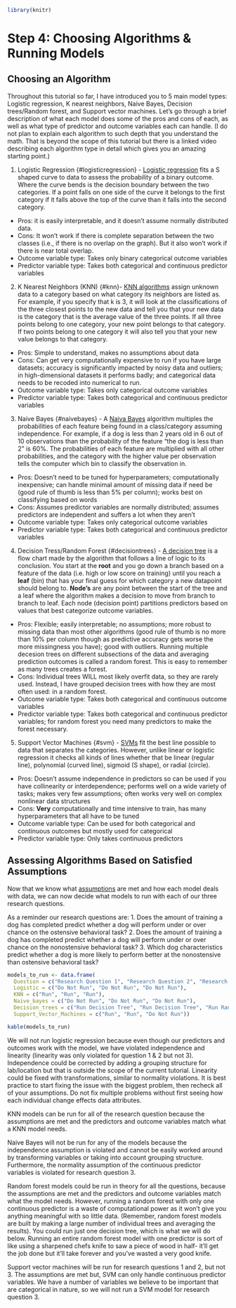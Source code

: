 ```r
library(knitr)
```

# Step 4: Choosing Algorithms & Running Models {#4a}

## Choosing an Algorithm

Throughout this tutorial so far, I have introduced you to 5 main model types: Logistic regression, K nearest neighbors, Naive Bayes, Decision trees/Random forest, and Support vector machines. Let's go through a brief description of what each model does some of the pros and cons of each, as well as what type of predictor and outcome variables each can handle. (I do not plan to explain each algorithm to such depth that you understand the math. That is beyond the scope of this tutorial but there is a linked video describing each algorithm type in detail which gives you an amazing starting point.)

1.  Logistic Regression {#logisticregression} - [Logistic regression](https://www.youtube.com/watch?v=yIYKR4sgzI8) fits a S shaped curve to data to assess the probability of a binary outcome. Where the curve bends is the decision boundary between the two categories. If a point falls on one side of the curve it belongs to the first category if it falls above the top of the curve than it falls into the second category.

-   Pros: it is easily interpretable, and it doesn't assume normally distributed data.
-   Cons: It won't work if there is complete separation between the two classes (i.e., if there is no overlap on the graph). But it also won't work if there is near total overlap.
-   Outcome variable type: Takes only binary categorical outcome variables
-   Predictor variable type: Takes both categorical and continuous predictor variables

2.  K Nearest Neighbors (KNN) {#knn}- [KNN algorithms](https://www.youtube.com/watch?v=HVXime0nQeI) assign unknown data to a category based on what category its neighbors are listed as. For example, if you specify that k is 3, it will look at the classifications of the three closest points to the new data and tell you that your new data is the category that is the average value of the three points. If all three points belong to one category, your new point belongs to that category. If two points belong to one category it will also tell you that your new value belongs to that category.

-   Pros: Simple to understand, makes no assumptions about data
-   Cons: Can get very computationally expensive to run if you have large datasets; accuracy is significantly impacted by noisy data and outliers; in high-dimensional datasets it performs badly; and categorical data needs to be recoded into numerical to run.
-   Outcome variable type: Takes only categorical outcome variables
-   Predictor variable type: Takes both categorical and continuous predictor variables

3.  Naive Bayes {#naivebayes} - A [Naiva Bayes](https://www.youtube.com/watch?v=O2L2Uv9pdDA&t=228s) algorithm multiples the probabilities of each feature being found in a class/category assuming independence. For example, if a dog is less than 2 years old in 6 out of 10 observations than the probability of the feature "the dog is less than 2" is 60%. The probabilities of each feature are multiplied with all other probabilities, and the category with the higher value per observation tells the computer which bin to classify the observation in.

-   Pros: Doesn't need to be tuned for hyperparameters; computationally inexpensive; can handle minimal amount of missing data if need be (good rule of thumb is less than 5% per column); works best on classifying based on words
-   Cons: Assumes predictor variables are normally distributed; assumes predictors are independent and suffers a lot when they aren't
-   Outcome variable type: Takes only categorical outcome variables
-   Predictor variable type: Takes both categorical and continuous predictor variables

4.  Decision Tress/Random Forest {#decisiontrees} - [A decision tree](https://www.youtube.com/watch?v=_L39rN6gz7Y) is a flow chart made by the algorithm that follows a line of logic to its conclusion. You start at the **root** and you go down a branch based on a feature of the data (i.e. high or low score on training) until you reach a **leaf** (bin) that has your final guess for which category a new datapoint should belong to. **Node's** are any point between the start of the tree and a leaf where the algorithm makes a decision to move from branch to branch to leaf. Each node (decision point) partitions predictors based on values that best categorize outcome variables.

-   Pros: Flexible; easily interpretable; no assumptions; more robust to missing data than most other algorithms (good rule of thumb is no more than 10% per column though as predictive accuracy gets worse the more missingness you have); good with outliers. Running multiple decesion trees on different subsections of the data and averaging prediction outcomes is called a random forest. This is easy to remember as many trees creates a forest.
-   Cons: Individual trees WILL most likely overfit data, so they are rarely used. Instead, I have grouped decision trees with how they are most often used: in a random forest.
-   Outcome variable type: Takes both categorical and continuous outcome variables
-   Predictor variable type: Takes both categorical and continuous predictor variables; for random forest you need many predictors to make the forest necessary.

5.  Support Vector Machines {#svm} - [SVMs](https://www.youtube.com/watch?v=efR1C6CvhmE) fit the best line possible to data that separates the categories. However, unlike linear or logistic regression it checks all kinds of lines whether that be linear (regular line), polynomial (curved line), sigmoid (S shape), or radial (circle).

-   Pros: Doesn't assume independence in predictors so can be used if you have collinearity or interdependence; performs well on a wide variety of tasks; makes very few assumptions; often works very well on complex nonlinear data structures
-   Cons: **Very** computationally and time intensive to train, has many hyperparameters that all have to be tuned
-   Outcome variable type: Can be used for both categorical and continuous outcomes but mostly used for categorical
-   Predictor variable type: Only takes continuous predictors

## Assessing Algorithms Based on Satisfied Assumptions

Now that we know what [assumptions](#assumptions) are met and how each model deals with data, we can now decide what models to run with each of our three research questions.

As a reminder our research questions are: 1. Does the amount of training a dog has completed predict whether a dog will perform under or over chance on the ostensive behavioral task? 2. Does the amount of training a dog has completed predict whether a dog will perform under or over chance on the nonostensive behavioral task? 3. Which dog characteristics predict whether a dog is more likely to perform better at the nonostensive than ostensive behavioral task?

```r
models_to_run <- data.frame(
  Question = c("Research Question 1", "Research Question 2", "Research Question 3"),
  Logistic = c("Do Not Run", "Do Not Run", "Do Not Run"),
  KNN = c("Run", "Run", "Run"),
  Naive_bayes = c("Do Not Run", "Do Not Run", "Do Not Run"),
  Decision_trees = c("Run Decision Tree", "Run Decision Tree", "Run Random Forest"), 
  Support_Vector_Machines = c("Run", "Run", "Do Not Run"))

kable(models_to_run)
```

We will not run logistic regression because even though our predictors and outcomes work with the model, we have violated independence and linearity (linearity was only violated for question 1 & 2 but not 3). Independence could be corrected by adding a grouping structure for lab/location but that is outside the scope of the current tutorial. Linearity could be fixed with transformations, similar to normality violations. It is best practice to start fixing the issue with the biggest problem, then recheck all of your assumptions. Do not fix multiple problems without first seeing how each individual change effects data attributes.

KNN models can be run for all of the research question because the assumptions are met and the predictors and outcome variables match what a KNN model needs.

Naive Bayes will not be run for any of the models because the independence assumption is violated and cannot be easily worked around by transforming variables or taking into account grouping structure. Furthermore, the normality assumption of the continuous predictor variables is violated for research question 3.

Random forest models could be run in theory for all the questions, because the assumptions are met and the predictors and outcome variables match what the model needs. However, running a random forest with only one continuous predictor is a waste of computational power as it won't give you anything meaningful with so little data. (Remember, random forest models are built by making a large number of individual trees and averaging the results). You could run just one decision tree, which is what we will do below. Running an entire random forest model with one predictor is sort of like using a sharpened chefs knife to saw a piece of wood in half- it'll get the job done but it'll take forever and you've wasted a very good knife.

Support vector machines will be run for research questions 1 and 2, but not 3. The assumptions are met but, SVM can only handle continuous predictor variables. We have a number of variables we believe to be important that are categorical in nature, so we will not run a SVM model for research question 3.
